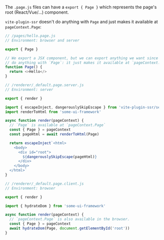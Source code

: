 The `.page.js` files can have a `export { Page }` which represents the page's root (React/Vue/...) component.

`vite-plugin-ssr` doesn't do anything with `Page` and just makes it available at `pageContext.Page`:

```js
// /pages/hello.page.js
// Environment: browser and server

export { Page }

// We export a JSX component, but we can export anything we want since vite-plugin-ssr doesn't
// do anything with `Page`: it just makes it available at `pageContext.Page`.
function Page() {
  return <>Hello</>
}
```

```js
// /renderer/_default.page.server.js
// Environment: server

export { render }

import { escapeInject, dangerouslySkipEscape } from 'vite-plugin-ssr/server'
import renderToHtml from 'some-ui-framework'

async function render(pageContext) {
  // `Page` is available at `pageContext.Page`
  const { Page } = pageContext
  const pageHtml = await renderToHtml(Page)

  return escapeInject`<html>
    <body>
      <div id="root">
        ${dangerouslySkipEscape(pageHtml)}
      </div>
    </body>
  </html>`
}
```
```js
// /renderer/_default.page.client.js
// Environment: browser

export { render }

import { hydrateDom } from 'some-ui-framework'

async function render(pageContext) {
  // `pageContext.Page` is also available in the browser.
  const { Page } = pageContext
  await hydrateDom(Page, document.getElementById('root'))
}
```
